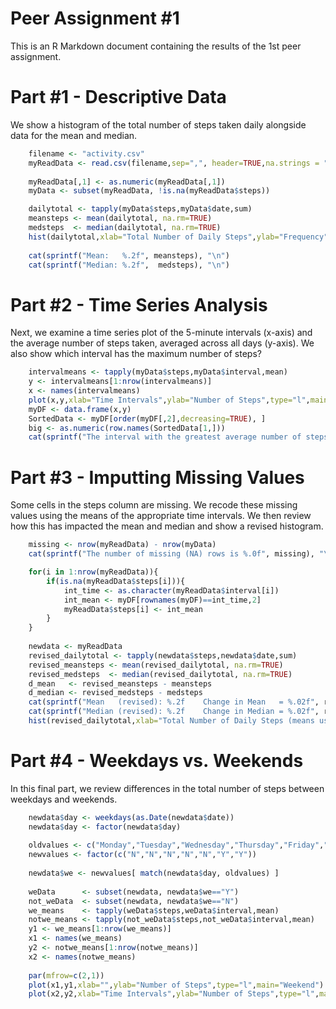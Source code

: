 Peer Assignment #1
================== 

This is an R Markdown document containing the results of the 1st peer assignment.  

Part #1 - Descriptive Data
==========================
We show a histogram of the total number of steps taken daily alongside data for the mean and median.

```r
    filename <- "activity.csv"
    myReadData <- read.csv(filename,sep=",", header=TRUE,na.strings = "NA")
    
    myReadData[,1] <- as.numeric(myReadData[,1])
    myData <- subset(myReadData, !is.na(myReadData$steps))

    dailytotal <- tapply(myData$steps,myData$date,sum)
    meansteps <- mean(dailytotal, na.rm=TRUE)
    medsteps  <- median(dailytotal, na.rm=TRUE)
    hist(dailytotal,xlab="Total Number of Daily Steps",ylab="Frequency",main="Histogram of Total Number of Daily Steps")
 
    cat(sprintf("Mean:   %.2f", meansteps), "\n")
    cat(sprintf("Median: %.2f",  medsteps), "\n")
```

Part #2 - Time Series Analysis
==============================
Next, we examine a time series plot of the 5-minute intervals (x-axis) and the average number of steps taken, averaged across all days (y-axis). We also show which interval has the maximum number of steps?
```r
    intervalmeans <- tapply(myData$steps,myData$interval,mean)
    y <- intervalmeans[1:nrow(intervalmeans)]
    x <- names(intervalmeans)
    plot(x,y,xlab="Time Intervals",ylab="Number of Steps",type="l",main="Time Series - Average Steps by Time Interval")
    myDF <- data.frame(x,y)
    SortedData <- myDF[order(myDF[,2],decreasing=TRUE), ]
    big <- as.numeric(row.names(SortedData[1,]))
    cat(sprintf("The interval with the greatest average number of steps is %.0f", big), "\n")    
```

Part #3 - Imputting Missing Values
==================================
Some cells in the steps column are missing. We recode these missing values using the means of the appropriate time intervals. We then review how this has impacted the mean and median and show a revised histogram.
```r
    missing <- nrow(myReadData) - nrow(myData)
    cat(sprintf("The number of missing (NA) rows is %.0f", missing), "\n")

    for(i in 1:nrow(myReadData)){
        if(is.na(myReadData$steps[i])){
            int_time <- as.character(myReadData$interval[i])
            int_mean <- myDF[rownames(myDF)==int_time,2]
            myReadData$steps[i] <- int_mean
        }        
    }
    
    newdata <- myReadData
    revised_dailytotal <- tapply(newdata$steps,newdata$date,sum)
    revised_meansteps <- mean(revised_dailytotal, na.rm=TRUE)
    revised_medsteps  <- median(revised_dailytotal, na.rm=TRUE)    
    d_mean   <- revised_meansteps - meansteps
    d_median <- revised_medsteps - medsteps
    cat(sprintf("Mean   (revised): %.2f    Change in Mean   = %.02f", revised_meansteps,d_mean), "\n")
    cat(sprintf("Median (revised): %.2f    Change in Median = %.02f", revised_medsteps,d_median),  "\n")
    hist(revised_dailytotal,xlab="Total Number of Daily Steps (means used for missing data)",ylab="Frequency",main="Histogram of Total Number of Daily Steps")    
```

Part #4 - Weekdays vs. Weekends
===============================
In this final part, we review differences in the total number of steps between weekdays and weekends.
```r
    newdata$day <- weekdays(as.Date(newdata$date))
    newdata$day <- factor(newdata$day)
    
    oldvalues <- c("Monday","Tuesday","Wednesday","Thursday","Friday","Saturday","Sunday")
    newvalues <- factor(c("N","N","N","N","N","Y","Y"))
    
    newdata$we <- newvalues[ match(newdata$day, oldvalues) ]
    
    weData      <- subset(newdata, newdata$we=="Y")
    not_weData  <- subset(newdata, newdata$we=="N")
    we_means    <- tapply(weData$steps,weData$interval,mean)
    notwe_means <- tapply(not_weData$steps,not_weData$interval,mean)
    y1 <- we_means[1:nrow(we_means)]
    x1 <- names(we_means)
    y2 <- notwe_means[1:nrow(notwe_means)]
    x2 <- names(notwe_means)
    
    par(mfrow=c(2,1))    
    plot(x1,y1,xlab="",ylab="Number of Steps",type="l",main="Weekend")
    plot(x2,y2,xlab="Time Intervals",ylab="Number of Steps",type="l",main="Weekday")
```